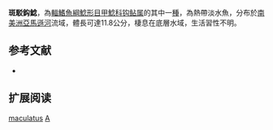 {{Speciesbox
| name = 斑駁鈎鯰
| image = 
| image_width = 250px
| image_caption = 
| status = NE
| status_system = IUCN3.1
| genus = Ancistrus
| species = maculatus
| authority = [[Steindachner|Steindachner]], 1881
| synonyms = *''Chaetostomus cirrhosus maculatus'', Steindachner, 1881
}}

'''斑駁鈎鯰'''，為[[輻鰭魚綱|輻鰭魚綱]][[鯰形目|鯰形目]][[甲鯰科|甲鯰科]][[钩鲇属|钩鲇属]]的其中一[[種|種]]，為熱帶淡水魚，分布於[[南美洲|南美洲]][[亞馬遜河|亞馬遜河]]流域，體長可達11.8公分，棲息在底層水域，生活習性不明。

==参考文献==
*{{FishBase_species|genus=Ancistrus|species=maculatus|year=2014|month=11}}

== 扩展阅读 ==
{{refbegin}}
{{wikispecies-inline|Ancistrus maculatus|斑駁鈎鯰}}
{{refend}}
{{Taxonbar|from=Q5499981}}

[[Category:鈎鯰屬|maculatus]]
[[Category:1881年描述的鱼类|A]]